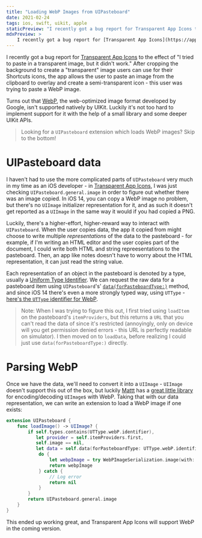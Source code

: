 ```yaml
---
title: "Loading WebP Images from UIPasteboard"
date: 2021-02-24
tags: ios, swift, uikit, apple
staticPreview: "I recently got a bug report for Transparent App Icons to the effect of \"I tried to paste in a transparent image, but it didn't work.\" After cropping the background to create a \"transparent\" image users can use for their Shortcuts icons, the app allows the user to paste an image from the clipboard to overlay and create a semi-transparent icon - this user was trying to paste a WebP image..."
mdxPreview: >
    I recently got a bug report for [Transparent App Icons](https://apps.apple.com/app/apple-store/id1533210346?pt=118551115&ct=uibpbp&mt=8) to the effect of "I tried to paste in a transparent image, but it didn't work." After cropping the background to create a "transparent" image users can use for their Shortcuts icons, the app allows the user to paste an image from the clipboard to overlay and create a semi-transparent icon - this user was trying to paste a WebP image...
---
```

I recently got a bug report for [Transparent App Icons](https://apps.apple.com/app/apple-store/id1533210346?pt=118551115&ct=uibpbp&mt=8) to the effect of "I tried to paste in a transparent image, but it didn't work." After cropping the background to create a "transparent" image users can use for their Shortcuts icons, the app allows the user to paste an image from the clipboard to overlay and create a semi-transparent icon - this user was trying to paste a WebP image.

Turns out that [WebP](https://developers.google.com/speed/webp), the web-optimized image format developed by Google, isn't supported natively by UIKit. Luckily it's not too hard to implement support for it with the help of a small library and some deeper UIKit APIs.

> Looking for a `UIPasteboard` extension which loads WebP images? Skip to the bottom!

# UIPasteboard data
I haven't had to use the more complicated parts of `UIPasteboard` very much in my time as an iOS developer - in [Transparent App Icons](https://apps.apple.com/app/apple-store/id1533210346?pt=118551115&ct=uibpbp&mt=8), I was just checking `UIPasteboard.general.image` in order to figure out whether there was an image copied. In iOS 14, you can copy a WebP image no problem, but there's no `UIImage` initializer representation for it, and as such it doesn't get reported as a `UIImage` in the same way it would if you had copied a PNG.

Luckily, there's a higher-effort, higher-reward way to interact with `UIPasteboard`. When the user copies data, the app it copied from might choose to write multiple _representations_ of the data to the pasteboard - for example, if I'm writing an HTML editor and the user copies part of the document, I could write both HTML and string repreesentations to the pasteboard. Then, an app like notes doesn't have to worry about the HTML representation, it can just read the string value.

Each representation of an object in the pasteboard is denoted by a type, usually a [Uniform Type Identifier](https://developer.apple.com/documentation/uniformtypeidentifiers/uttype/system_declared_types). We can request the raw data for a pasteboard item using `UIPasteboard`'s' [`data(forPasteboardType:)`](https://developer.apple.com/documentation/uikit/uipasteboard/1622093-data) method, and since iOS 14 there's even a more strongly typed way, using `UTType` - [here's the `UTType` identifier for WebP](https://developer.apple.com/documentation/uniformtypeidentifiers/uttype/3551599-webp).

> Note: When I was trying to figure this out, I first tried using `loadItem` on the pasteboard's `itemProviders`, but this returns a `URL` that you can't read the data of since it's restricted (annoyingly, only on device will you get permission denied errors - this URL is perfectly readable on simulator). I then moved on to `loadData`, before realizing I could just use `data(forPasteboardType:)` directly.

# Parsing WebP
Once we have the data, we'll need to convert it into a `UIImage` - `UIImage` doesn't support this out of the box, but luckily [Mattt](https://twitter.com/mattt) has a [great little library](https://github.com/mattt/WebPImageSerialization) for encoding/decoding `UIImage`s with WebP. Taking that with our data representation, we can write an extension to load a WebP image if one exists:

```swift
extension UIPasteboard {
    func loadImage() -> UIImage? {
        if self.types.contains(UTType.webP.identifier),
           let provider = self.itemProviders.first,
           self.image == nil,
           let data = self.data(forPasteboardType: UTType.webP.identifier) {
            do {
                let webpImage = try WebPImageSerialization.image(with: data)
                return webpImage
            } catch {
                // Log error
                return nil
            }
        }
        return UIPasteboard.general.image
    }
}
```

This ended up working great, and Transparent App Icons will support WebP in the coming version.